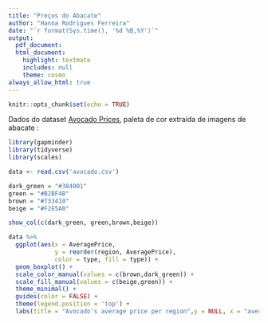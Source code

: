 ```yaml
---
title: "Preços do Abacate"
author: "Hanna Rodrigues Ferreira"
date: "`r format(Sys.time(), '%d %B,%Y')`"
output:
  pdf_document:
  html_document:
    highlight: textmate
    includes: null
    theme: cosmo
always_allow_html: true
---
```


```r

knitr::opts_chunk$set(echo = TRUE)

```

Dados do dataset [Avocado Prices](https://www.kaggle.com/neuromusic/avocado-prices), paleta de cor extraída de imagens de abacate :

```r

library(gapminder)
library(tidyverse)
library(scales)

data <- read.csv('avocado.csv')

```

```r

dark_green = "#384001"
green = "#B2BF4B"
brown = "#733410"
beige = "#F2E5A0"

show_col(c(dark_green, green,brown,beige))

```

```r

data %>%
  ggplot(aes(x = AveragePrice,
             y = reorder(region, AveragePrice),
             color = type, fill = type)) +
  geom_boxplot() +
  scale_color_manual(values = c(brown,dark_green)) +
  scale_fill_manual(values = c(beige,green)) +
  theme_minimal() +
  guides(color = FALSE) +
  theme(legend.position = 'top') +
  labs(title = "Avocado's average price per region",y = NULL, x = "average price")

```